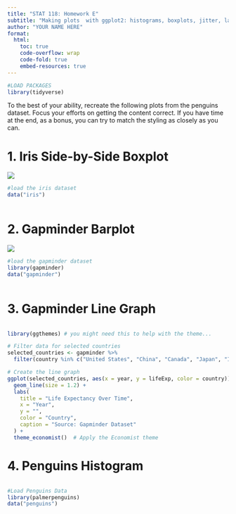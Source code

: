 ```yaml
---
title: "STAT 118: Homework E"
subtitle: "Making plots  with ggplot2: histograms, boxplots, jitter, labels"
author: "YOUR NAME HERE"
format:
  html: 
    toc: true
    code-overflow: wrap
    code-fold: true
    embed-resources: true
---
```


```r
#LOAD PACKAGES 
library(tidyverse)
```

To the best of your ability, recreate the following plots from the penguins dataset. Focus your efforts on getting the content correct. If you have time at the end, as a bonus, you can try to match the styling as closely as you can.


# 1. Iris Side-by-Side Boxplot

![](https://github.com/emalcolmwhite/emalcolmwhite.github.io/blob/main/courses/stat0118/images/iris_boxplot.jpg?raw=true)

```r
#load the iris dataset
data("iris")
```

```r

```

# 2. Gapminder Barplot

![](https://github.com/emalcolmwhite/emalcolmwhite.github.io/blob/main/courses/stat0118/images/gapminder_country_barplot.png?raw=true)

```r
#load the gapminder dataset
library(gapminder)
data("gapminder")
```


```r

```

# 3. Gapminder Line Graph

![]()

```r
library(ggthemes) # you might need this to help with the theme... 
```


```r
# Filter data for selected countries
selected_countries <- gapminder %>%
  filter(country %in% c("United States", "China", "Canada", "Japan", "India"))

# Create the line graph
ggplot(selected_countries, aes(x = year, y = lifeExp, color = country)) +
  geom_line(size = 1.2) +
  labs(
    title = "Life Expectancy Over Time",
    x = "Year",
    y = "",
    color = "Country",
    caption = "Source: Gapminder Dataset"
  ) +
  theme_economist()  # Apply the Economist theme
```

# 4. Penguins Histogram

![]()

```r
#Load Penguins Data
library(palmerpenguins)
data("penguins")
```

```r

```
